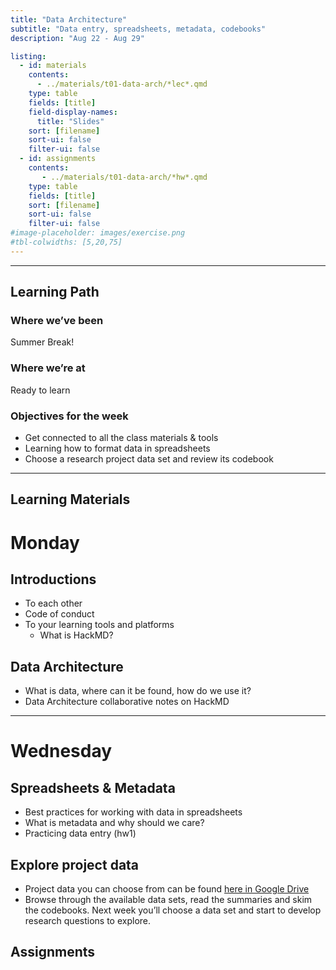 ```yaml
---
title: "Data Architecture"
subtitle: "Data entry, spreadsheets, metadata, codebooks"
description: "Aug 22 - Aug 29"

listing:
  - id: materials
    contents:
      - ../materials/t01-data-arch/*lec*.qmd
    type: table
    fields: [title]
    field-display-names:
      title: "Slides"
    sort: [filename]
    sort-ui: false
    filter-ui: false
  - id: assignments
    contents:
       - ../materials/t01-data-arch/*hw*.qmd
    type: table
    fields: [title]
    sort: [filename]
    sort-ui: false
    filter-ui: false
#image-placeholder: images/exercise.png
#tbl-colwidths: [5,20,75]
---
```



----

## Learning Path

### Where we've been
Summer Break! 

### Where we're at
Ready to learn


### Objectives for the week

* Get connected to all the class materials & tools
* Learning how to format data in spreadsheets
* Choose a research project data set and review its codebook

---


## Learning Materials

::: {#materials}
:::



# Monday

## Introductions

* To each other
* Code of conduct
* To your learning tools and platforms
    - What is HackMD?

## Data Architecture

* What is data, where can it be found, how do we use it? 
* Data Architecture collaborative notes on HackMD

----

# Wednesday 

## Spreadsheets & Metadata

* Best practices for working with data in spreadsheets
* What is metadata and why should we care? 
* Practicing data entry (hw1)

## Explore project data

* Project data you can choose from can be found [here in Google Drive](https://drive.google.com/drive/u/0/folders/1jULudBjRbHdW-uLIvmMbxRBEJJkq9crY)
* Browse through the available data sets, read the summaries and skim the codebooks. Next week you'll choose a data set and start to develop research questions to explore. 


## Assignments

::: {#assignments}
:::
